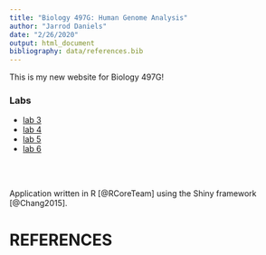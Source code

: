```yaml
---
title: "Biology 497G: Human Genome Analysis"
author: "Jarrod Daniels"
date: "2/26/2020"
output: html_document
bibliography: data/references.bib
---
```

This is my new website for Biology 497G!

### Labs

* [lab 3](lab3_JarrodDaniels.html)
* [lab 4](lab4_JarrodDaniels.html)
* [lab 5](lab5_JarrodDaniels.html)
* [lab 6](lab6_JarrodDaniels.html)

<br />
<br />

Application written in R [@RCoreTeam] using the Shiny framework [@Chang2015].

# REFERENCES